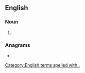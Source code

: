 {{also|Appendix:Variations of "po"}}
==English==

===Noun===
{{en-noun|?}}

# {{abbreviation of|post office|lang=en}}

===Anagrams===
* {{anagrams|en|OP|Op.|op|op.}}

[[Category:English terms spelled with .]]